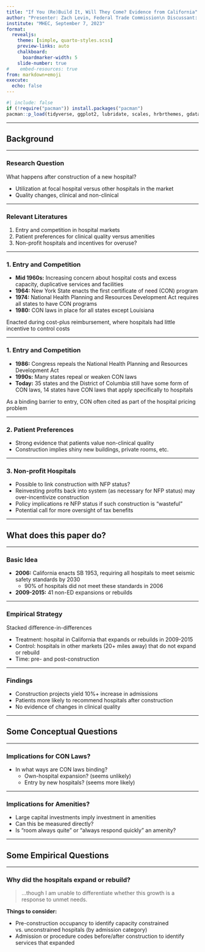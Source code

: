 ```yaml
---
title: "If You (Re)Build It, Will They Come? Evidence from California"
author: "Presenter: Zach Levin, Federal Trade Commission\n Discussant: Ian McCarthy, Emory University and NBER"
institute: "MHEC, September 7, 2023"
format: 
  revealjs:
    theme: [simple, quarto-styles.scss]
    preview-links: auto
    chalkboard:
      boardmarker-width: 5
    slide-number: true
#    embed-resources: true
from: markdown+emoji
execute: 
  echo: false
---
```


```r
#| include: false
if (!require("pacman")) install.packages("pacman")
pacman::p_load(tidyverse, ggplot2, lubridate, scales, hrbrthemes, gdata, ggforce, gganimate)
```

---

## Background {.section-divider}

---

### Research Question

What happens after construction of a new hospital?

- Utilization at focal hospital versus other hospitals in the market
- Quality changes, clinical and non-clinical

---

### Relevant Literatures

1. Entry and competition in hospital markets
2. Patient preferences for clinical quality versus amenities
3. Non-profit hospitals and incentives for overuse?

---

### 1. Entry and Competition

- **Mid 1960s:** Increasing concern about hospital costs and excess capacity, duplicative services and facilities
- **1964:** New York State enacts the first certificate of need (CON) program
- **1974:** National Health Planning and Resources Development Act requires all states to have CON programs
- **1980:** CON laws in place for all states except Louisiana

::: {.fragment}
Enacted during cost-plus reimbursement, where hospitals had little incentive to control costs
:::

---

### 1. Entry and Competition

- **1986:** Congress repeals the National Health Planning and Resources Development Act
- **1990s:** Many states repeal or weaken CON laws
- **Today:** 35 states and the District of Columbia still have some form of CON laws, 14 states have CON laws that apply specifically to hospitals

::: {.fragment}
As a binding barrier to entry, CON often cited as part of the hospital pricing problem
:::


---

### 2. Patient Preferences

- Strong evidence that patients value non-clinical quality
- Construction implies shiny new buildings, private rooms, etc.

---

### 3. Non-profit Hospitals

- Possible to link construction with NFP status?
- Reinvesting profits back into system (as necessary for NFP status) may over-incentivize construction
- Policy implications re NFP status if such construction is "wasteful"
- Potential call for more oversight of tax benefits

---

## What does this paper do? {.section-divider}

---

### Basic Idea

- **2006:** California enacts SB 1953, requiring all hospitals to meet seismic safety standards by 2030
  - 90% of hospitals did not meet these standards in 2006
- **2009-2015:** 41 non-ED expansions or rebuilds

---

### Empirical Strategy

Stacked difference-in-differences

  - Treatment: hospital in California that expands or rebuilds in 2009-2015
  - Control: hospitals in other markets (20+ miles away) that do not expand or rebuild
  - Time: pre- and post-construction

---

### Findings

- Construction projects yield 10%+ increase in admissions
- Patients more likely to recommend hospitals after construction
- No evidence of changes in clinical quality

---

## Some Conceptual Questions {.section-divider}

---

### Implications for CON Laws?

- In what ways are CON laws binding?
  - Own-hospital expansion? (seems unlikely)
  - Entry by new hospitals? (seems more likely)

---

### Implications for Amenities?

- Large capital investments imply investment in amenities
- Can this be measured directly?
- Is "room always quite" or "always respond quickly" an amenity?

---

## Some Empirical Questions {.section-divider}

---

### Why did the hospitals expand or rebuild?

> ...though I am unable to differentiate whether this growth is a response to unmet needs.


::: {.fragment}
**Things to consider:**
  
  - Pre-construction occupancy to identify capacity constrained vs. unconstrained hospitals (by admission category)
  - Admission or procedure codes before/after construction to identify services that expanded
:::


